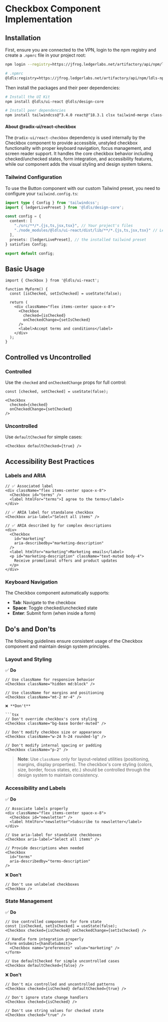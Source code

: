 
<Meta title="Components/Checkbox/Implementation" />

# Checkbox Component Implementation

## Installation

First, ensure you are connected to the VPN, login to the npm registry and create a `.npmrc` file in your project root:

```bash
npm login --registry=https://jfrog.ledgerlabs.net/artifactory/api/npm/ldls-npm-prod-public/
```

```bash
# .npmrc
@ldls:registry=https://jfrog.ledgerlabs.net/artifactory/api/npm/ldls-npm-prod-public/
```

Then install the packages and their peer dependencies:

```bash
# Install the UI Kit
npm install @ldls/ui-react @ldls/design-core

# Install peer dependencies
npm install tailwindcss@^3.4.0 react@^18.3.1 clsx tailwind-merge class-variance-authority @radix-ui/react-checkbox
```

#### About @radix-ui/react-checkbox

The `@radix-ui/react-checkbox` dependency is used internally by the Checkbox component
to provide accessible, unstyled checkbox functionality with proper keyboard navigation,
focus management, and screen reader support. It handles the core checkbox behavior including
checked/unchecked states, form integration, and accessibility features, while our component adds the visual styling and design system tokens.

### Tailwind Configuration

To use the Button component with our custom Tailwind preset, you need to configure your `tailwind.config.ts`:

```typescript
import type { Config } from 'tailwindcss';
import { ledgerLivePreset } from '@ldls/design-core';

const config = {
  content: [
    "./src/**/*.{js,ts,jsx,tsx}", // Your project's files
    "./node_modules/@ldls/ui-react/dist/lib/**/*.{js,ts,jsx,tsx}" // Ledger UI Kit components
  ],
  presets: [ledgerLivePreset], // the installed tailwind preset
} satisfies Config;

export default config;
```

## Basic Usage

```tsx
import { Checkbox } from '@ldls/ui-react';

function MyForm() {
  const [isChecked, setIsChecked] = useState(false);

  return (
    <div className="flex items-center space-x-8">
      <Checkbox
        checked={isChecked}
        onCheckedChange={setIsChecked}
      />
      <label>Accept terms and conditions</label>
    </div>
  );
}
```

## Controlled vs Uncontrolled

### Controlled

Use the `checked` and `onCheckedChange` props for full control:

```tsx
const [checked, setChecked] = useState(false);

<Checkbox
  checked={checked}
  onCheckedChange={setChecked}
/>
```

### Uncontrolled

Use `defaultChecked` for simple cases:

```tsx
<Checkbox defaultChecked={true} />
```

## Accessibility Best Practices

### Labels and ARIA

```tsx
// ✅ Associated label
<div className="flex items-center space-x-8">
  <Checkbox id="terms" />
  <label htmlFor="terms">I agree to the terms</label>
</div>

// ✅ ARIA label for standalone checkbox
<Checkbox aria-label="Select all items" />

// ✅ ARIA described by for complex descriptions
<div>
  <Checkbox
    id="marketing"
    aria-describedby="marketing-description"
  />
  <label htmlFor="marketing">Marketing emails</label>
  <p id="marketing-description" className="text-muted body-4">
    Receive promotional offers and product updates
  </p>
</div>
```

### Keyboard Navigation

The Checkbox component automatically supports:

- **Tab**: Navigate to the checkbox
- **Space**: Toggle checked/unchecked state
- **Enter**: Submit form (when inside a form)

## Do's and Don'ts

The following guidelines ensure consistent usage of the Checkbox component and maintain design system principles.

### Layout and Styling

✅ **Do**

````tsx
// Use className for responsive behavior
<Checkbox className="hidden md:block" />

// Use className for margins and positioning
<Checkbox className="mt-2 mr-4" />

❌ **Don't**

```tsx
// Don't override checkbox's core styling
<Checkbox className="bg-base border-muted" />

// Don't modify checkbox size or appearance
<Checkbox className="w-24 h-24 rounded-lg" />

// Don't modify internal spacing or padding
<Checkbox className="p-2" />
````

> **Note**: Use `className` only for layout-related utilities (positioning, margins, display properties). The checkbox's core styling (colors, size, border, focus states, etc.) should be controlled through the design system to maintain consistency.

### Accessibility and Labels

✅ **Do**

```tsx
// Associate labels properly
<div className="flex items-center space-x-8">
  <Checkbox id="newsletter" />
  <label htmlFor="newsletter">Subscribe to newsletter</label>
</div>

// Use aria-label for standalone checkboxes
<Checkbox aria-label="Select all items" />

// Provide descriptions when needed
<Checkbox
  id="terms"
  aria-describedby="terms-description"
/>
```

❌ **Don't**

```tsx
// Don't use unlabeled checkboxes
<Checkbox />
```

### State Management

✅ **Do**

```tsx
// Use controlled components for form state
const [isChecked, setIsChecked] = useState(false);
<Checkbox checked={isChecked} onCheckedChange={setIsChecked} />

// Handle form integration properly
<form onSubmit={handleSubmit}>
  <Checkbox name="preferences" value="marketing" />
</form>

// Use defaultChecked for simple uncontrolled cases
<Checkbox defaultChecked={false} />
```

❌ **Don't**

```tsx
// Don't mix controlled and uncontrolled patterns
<Checkbox checked={isChecked} defaultChecked={true} />

// Don't ignore state change handlers
<Checkbox checked={isChecked} />

// Don't use string values for checked state
<Checkbox checked="true" />
```
